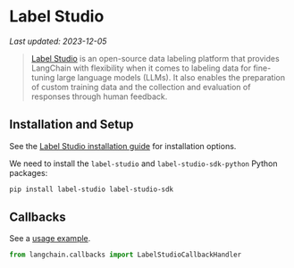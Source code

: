 # Label Studio
*Last updated: 2023-12-05*


>[Label Studio](https://labelstud.io/guide/get_started) is an open-source data labeling platform that provides LangChain with flexibility when it comes to labeling data for fine-tuning large language models (LLMs). It also enables the preparation of custom training data and the collection and evaluation of responses through human feedback.

## Installation and Setup

See the [Label Studio installation guide](https://labelstud.io/guide/install) for installation options.

We need to install the  `label-studio` and `label-studio-sdk-python` Python packages:

```bash
pip install label-studio label-studio-sdk
```


## Callbacks

See a [usage example](/docs/integrations/callbacks/labelstudio).

```python
from langchain.callbacks import LabelStudioCallbackHandler
```
